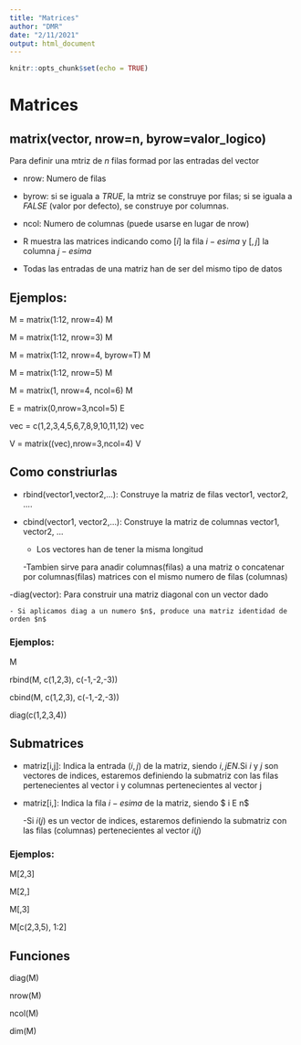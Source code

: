 ```yaml
---
title: "Matrices"
author: "DMR"
date: "2/11/2021"
output: html_document
---
```


```r
knitr::opts_chunk$set(echo = TRUE)
```

# Matrices

## matrix(vector, nrow=n, byrow=valor_logico)

Para definir una mtriz de $n$ filas formad por las entradas del vector

  - nrow: Numero de filas

  - byrow: si se iguala a $TRUE$, la mtriz se construye por filas; si se iguala a         $FALSE$ (valor por defecto), se construye por columnas. 

  - ncol: Numero de columnas (puede usarse en lugar de nrow)

  - R muestra las matrices indicando como $[i]$ la fila $i-esima$ y $[,j]$ la columna     $j-esima$

  - Todas las entradas de una matriz han de ser del mismo tipo de datos
  
## Ejemplos:

M = matrix(1:12, nrow=4)
M

M = matrix(1:12, nrow=3)
M

M = matrix(1:12, nrow=4, byrow=T)
M

M = matrix(1:12, nrow=5)
M

M = matrix(1, nrow=4, ncol=6)
M

E = matrix(0,nrow=3,ncol=5)
E

vec = c(1,2,3,4,5,6,7,8,9,10,11,12)
vec

V = matrix((vec),nrow=3,ncol=4)
V

## Como constriurlas

  - rbind(vector1,vector2,...): Construye la matriz de filas vector1, vector2, ....
  
  - cbind(vector1, vector2,...): Construye la matriz de columnas vector1, vector2, ...
    
    - Los vectores han de tener la misma longitud
    
    -Tambien  sirve para anadir columnas(filas) a una matriz o concatenar por             columnas(filas) matrices con el mismo numero de filas (columnas)
    
  -diag(vector): Para construir una matriz diagonal con un vector dado
  
    - Si aplicamos diag a un numero $n$, produce una matriz identidad de orden $n$
    
### Ejemplos:

M

rbind(M, c(1,2,3), c(-1,-2,-3))

cbind(M, c(1,2,3), c(-1,-2,-3))

diag(c(1,2,3,4))

## Submatrices

- matriz[i,j]: Indica la entrada $(i,j)$ de la matriz, siendo $i,j E N$.Si $i$ y $j$ son vectores de indices, estaremos definiendo la submatriz con las filas pertenecientes al vector i y columnas pertenecientes al vector j

- matriz[i,]: Indica la fila $i-esima$ de la matriz, siendo $ i E n$

  -Si $i(j)$ es un vector de indices, estaremos definiendo la submatriz con las filas     (columnas) pertenecientes al vector $i(j)$
  
### Ejemplos:

M[2,3]

M[2,]

M[,3]

M[c(2,3,5), 1:2]


## Funciones

diag(M)

nrow(M)

ncol(M)

dim(M)


